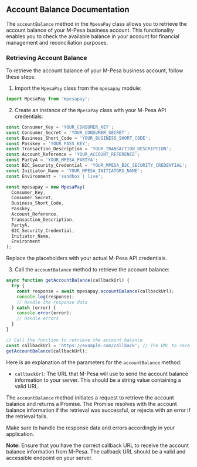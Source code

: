 ## Account Balance Documentation

The `accountBalance` method in the `MpesaPay` class allows you to retrieve the account balance of your M-Pesa business account. This functionality enables you to check the available balance in your account for financial management and reconciliation purposes.

### Retrieving Account Balance

To retrieve the account balance of your M-Pesa business account, follow these steps:

1. Import the `MpesaPay` class from the `mpesapay` module:

```javascript
import MpesaPay from 'mpesapay';
```

2. Create an instance of the `MpesaPay` class with your M-Pesa API credentials:

```javascript
const Consumer_Key = 'YOUR_CONSUMER_KEY';
const Consumer_Secret = 'YOUR_CONSUMER_SECRET';
const Business_Short_Code = 'YOUR_BUSINESS_SHORT_CODE';
const Passkey = 'YOUR_PASS_KEY';
const Transaction_Description = 'YOUR_TRANSACTION_DESCRIPTION';
const Account_Reference = 'YOUR_ACCOUNT_REFERENCE';
const PartyA = 'YOUR_MPESA_PARTYA';
const B2C_Security_Credential = 'YOUR_MPESA_B2C_SECURITY_CREDENTIAL';
const Initiator_Name = 'YOUR_MPESA_INITIATORS_NAME';
const Environment = 'sandbox | live';

const mpesapay = new MpesaPay(
  Consumer_Key,
  Consumer_Secret,
  Business_Short_Code,
  Passkey,
  Account_Reference,
  Transaction_Description,
  PartyA,
  B2C_Security_Credential,
  Initiator_Name,
  Environment
);
```

Replace the placeholders with your actual M-Pesa API credentials.

3. Call the `accountBalance` method to retrieve the account balance:

```javascript
async function getAccountBalance(callbackUrl) {
  try {
    const response = await mpesapay.accountBalance(callbackUrl);
    console.log(response);
    // Handle the response data
  } catch (error) {
    console.error(error);
    // Handle errors
  }
}

// Call the function to retrieve the account balance
const callbackUrl = 'https://example.com/callback'; // The URL to receive the account balance information
getAccountBalance(callbackUrl);
```

Here is an explanation of the parameters for the `accountBalance` method:

- `callbackUrl`: The URL that M-Pesa will use to send the account balance information to your server. This should be a string value containing a valid URL.

The `accountBalance` method initiates a request to retrieve the account balance and returns a Promise. The Promise resolves with the account balance information if the retrieval was successful, or rejects with an error if the retrieval fails.

Make sure to handle the response data and errors accordingly in your application.

**Note:** Ensure that you have the correct callback URL to receive the account balance information from M-Pesa. The callback URL should be a valid and accessible endpoint on your server.

